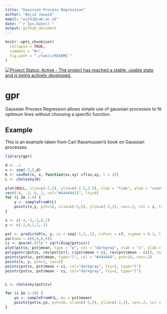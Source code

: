 ```yaml
---
title: "Gaussian Process Regression"
author: "Wajid Jawaid"
email: "wj241@cam.ac.uk"
date: "`r Sys.Date()`"
output: github_document
---
```


<!-- README.md is generated from README.Rmd. Please edit that file -->

```r
knitr::opts_chunk$set(
  collapse = TRUE,
  comment = "#>",
  fig.path = "./tools/README-"
)
```

[![Project Status: Active - The project has reached a stable, usable state and is being actively developed.](http://www.repostatus.org/badges/latest/active.svg)](http://www.repostatus.org/#active)

# gpr

Gaussian Process Regression allows simple use of gaussian processes to fit optimum lines without choosing a specific function. 

## Example

This is an example taken from Carl Rassmussen's book on Gaussian processes.

```r
library(gpr)

d <- .1
x <- seq(-5,5,d)
K <- covMat(x, x, function(xx,xy) cf(xx,xy, l = 2))
L <- cholesky(K)

plot(NULL, xlim=c(-5,5), ylim=c(-2.5,2.5), xlab = "time", ylab = "counts")
rect(-6, -2, 6, 2, col="#44444411", lty=0)
for (i in 1:4) {
    y <- sampleFromK(L)
    points(x,y, pch=16, xlim=c(-5,5), ylim=c(-2,2), cex=.2, col = i, type = "l")
}
```

```r
x <- c(-4,-3,-1,0,2)
y <- c(-2,0,1,2,-1)

pst <- predictGP(x, y, xs = seq(-5,5,.1), cvFunc = cf, sigman = 0.1, l = 1)
par(oma = c(0,0,0,0))
ci <- qnorm(.975) * sqrt(diag(pst$cv))
plot(pst$x, pst$mean, type = "p", col = "darkgray", xlab = "x", ylab = "y", ylim = range(c(pst$mean + ci, rev(pst$mean - ci))), xaxs = "i", pch = 16, cex = .2)
polygon(c(pst$x, rev(pst$x)), c(pst$mean + ci, rev(pst$mean - ci)), col = "#CCCCCC", lty = 0)
points(pst$x, pst$mean, type="l", col = "#444444", pch=16, cex=.2)
points(x, y, pch=3, cex=2)
points(pst$x, pst$mean + ci, col="darkgray", lty=2, type="l")
points(pst$x, pst$mean - ci, col="darkgray", lty=2, type="l")


L <- cholesky(pst$cv)

for (i in 1:10) {
    yo <- sampleFromK(L, mu = pst$mean)
    points(pst$x,yo, pch=16, xlim=c(-5,5), ylim=c(-2,2), cex=.2, col = i, type = "l")
}
```